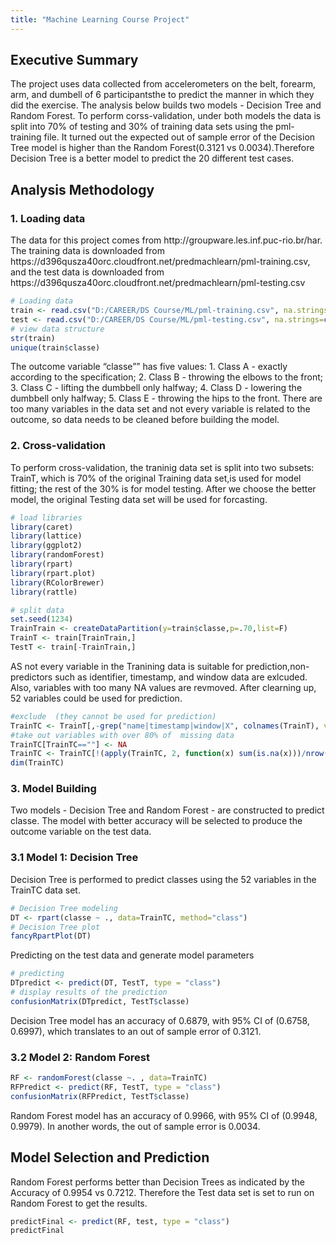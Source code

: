 ---
title: "Machine Learning Course Project"
---
## Executive Summary
The project uses data collected from accelerometers on the belt, forearm, arm, and dumbell of 6 participantsthe to predict the manner in which they did the exercise. The analysis below builds two models - Decision Tree and Random Forest. To perform corss-validation, under both models the data is split into 70% of testing and 30% of training data sets using the pml-training file. It turned out the expected out of sample error of the Decision Tree model is higher than the Random Forest(0.3121 vs 0.0034).Therefore Decision Tree is a better model to predict the 20 different test cases. 

## Analysis Methodology
### 1. Loading data
The data for this project comes from http://groupware.les.inf.puc-rio.br/har. The training data is downloaded from https://d396qusza40orc.cloudfront.net/predmachlearn/pml-training.csv, and the test data is downloaded from https://d396qusza40orc.cloudfront.net/predmachlearn/pml-testing.csv

```{r echo=TRUE, results="hide"}
# Loading data
train <- read.csv("D:/CAREER/DS Course/ML/pml-training.csv", na.strings=c("NA","#DIV/0!", ""))
test <- read.csv("D:/CAREER/DS Course/ML/pml-testing.csv", na.strings=c("NA","#DIV/0!", ""))
# view data structure
str(train)
unique(train$classe)
```

The outcome variable "classe"" has five values: 1. Class A - exactly according to the specification; 2. Class B - throwing the elbows to the front; 3. Class C - lifting the dumbbell only halfway; 4. Class D - lowering the dumbbell only halfway; 5. Class E - throwing the hips to the front. There are too many variables in the data set and not every variable is related to the outcome, so data needs to be cleaned before building the model. 

### 2. Cross-validation
To perform cross-validation, the traninig data set is split into two subsets: TrainT, which is 70% of the original Training data set,is used for model fitting; the rest of the 30% is for model testing. After we choose the better model, the original Testing data set will be used for forcasting.
```{r echo=TRUE, results="hide", message=FALSE, warning=FALSE}
# load libraries
library(caret)
library(lattice)
library(ggplot2)
library(randomForest)
library(rpart)
library(rpart.plot)
library(RColorBrewer)
library(rattle)

# split data 
set.seed(1234)
TrainTrain <- createDataPartition(y=train$classe,p=.70,list=F)
TrainT <- train[TrainTrain,]
TestT <- train[-TrainTrain,]
```
AS not every variable in the Tranining data is suitable for prediction,non-predictors such as identifier, timestamp, and window data are exlcuded. Also, variables with too many NA values are revmoved. After clearning up, 52 variables could be used for prediction. 
```{r echo=TRUE, results="hide"}
#exclude  (they cannot be used for prediction)
TrainTC <- TrainT[,-grep("name|timestamp|window|X", colnames(TrainT), value=F)]
#take out variables with over 80% of  missing data 
TrainTC[TrainTC==""] <- NA
TrainTC <- TrainTC[!(apply(TrainTC, 2, function(x) sum(is.na(x)))/nrow(TrainTC)>0.80)]
dim(TrainTC)
```
### 3. Model Building
Two models - Decision Tree and Random Forest - are constructed to predict classe. The model with better accuracy will be selected to produce the outcome variable on the test data.

### 3.1 Model 1: Decision Tree

Decision Tree is performed to predict classes using the 52 variables in the TrainTC data set.
```{r echo=TRUE, message=FALSE, warning=FALSE}
# Decision Tree modeling
DT <- rpart(classe ~ ., data=TrainTC, method="class")
# Decision Tree plot
fancyRpartPlot(DT)
```

Predicting on the test data and generate model parameters
```{r echo=TRUE}
# predicting
DTpredict <- predict(DT, TestT, type = "class")
# display results of the prediction
confusionMatrix(DTpredict, TestT$classe)
```

Decision Tree model has an accuracy of 0.6879, with 95% CI of (0.6758, 0.6997), which translates to an out of sample error of 0.3121.

### 3.2 Model 2: Random Forest

```{r echo=TRUE}
RF <- randomForest(classe ~. , data=TrainTC)
RFPredict <- predict(RF, TestT, type = "class")
confusionMatrix(RFPredict, TestT$classe)

```
Random Forest model has an accuracy of 0.9966, with 95% CI of (0.9948, 0.9979). In another words, the out of sample error is 0.0034.

## Model Selection and Prediction
Random Forest performs better than Decision Trees as indicated by the Accuracy of 0.9954 vs 0.7212. Therefore the Test data set is set to run on Random Forest to get the results. 

```{r echo=TRUE}
predictFinal <- predict(RF, test, type = "class")
predictFinal

```
